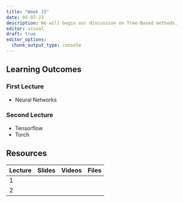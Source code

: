 ```yaml
---
title: "Week 15"
date: 05-07-23
description: We will begin our discussion on Tree-Based methods.
editor: visual
draft: true
editor_options: 
  chunk_output_type: console
---
```


## Learning Outcomes

### First Lecture

-   Neural Networks

### Second Lecture

-   Tensorflow
-   Torch

## Resources

| Lecture | Slides | Videos | Files |
|---------|--------|--------|-------|
| 1       |        |        |       |
| 2       |        |        |       |
